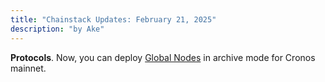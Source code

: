 ```yaml
---
title: "Chainstack Updates: February 21, 2025"
description: "by Ake"
---
```

**Protocols**. Now, you can deploy [Global Nodes](/docs/global-elastic-node) in archive mode for Cronos mainnet.
